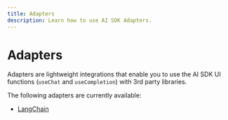 ```yaml
---
title: Adapters
description: Learn how to use AI SDK Adapters.
---
```


# Adapters

Adapters are lightweight integrations that enable you to use
the AI SDK UI functions (`useChat` and `useCompletion`)
with 3rd party libraries.

The following adapters are currently available:

- [LangChain](/providers/adapters/langchain)
